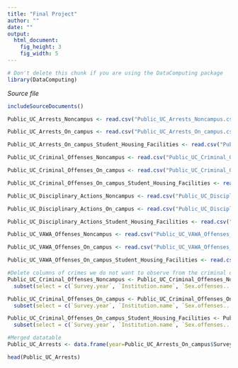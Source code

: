---
title: "Final Project"
author: ""
date: ""
output: 
  html_document:
    fig_height: 3
    fig_width: 5
---
<!-- Don't edit in between this line and the one below -->
```{r include=FALSE}
# Don't delete this chunk if you are using the DataComputing package
library(DataComputing)
```
*Source file* 
```{r, results='asis', echo=FALSE}
includeSourceDocuments()
```
<!-- Don't edit the material above this line -->

```{r}
Public_UC_Arrests_Noncampus <- read.csv("Public_UC_Arrests_Noncampus.csv")

Public_UC_Arrests_On_campus <- read.csv("Public_UC_Arrests_On_campus.csv")

Public_UC_Arrests_On_campus_Student_Housing_Facilities <- read.csv("Public_UC_Arrests_On_campus_Student_Housing_Facilities.csv")

Public_UC_Criminal_Offenses_Noncampus <- read.csv("Public_UC_Criminal_Offenses_Noncampus.csv")

Public_UC_Criminal_Offenses_On_campus <- read.csv("Public_UC_Criminal_Offenses_On_campus.csv")

Public_UC_Criminal_Offenses_On_campus_Student_Housing_Facilities <- read.csv("Public_UC_Criminal_Offenses_On_campus_Student_Housing_Facilities.csv")

Public_UC_Disciplinary_Actions_Noncampus <- read.csv("Public_UC_Disciplinary_Actions_Noncampus.csv")

Public_UC_Disciplinary_Actions_On_campus <- read.csv("Public_UC_Disciplinary_Actions_On_campus.csv")

Public_UC_Disciplinary_Actions_Student_Housing_Facilities <- read.csv("Public_UC_Disciplinary_Actions_Student_Housing_Facilities.csv")

Public_UC_VAWA_Offenses_Noncampus <- read.csv("Public_UC_VAWA_Offenses_Noncampus.csv")

Public_UC_VAWA_Offenses_On_campus <- read.csv("Public_UC_VAWA_Offenses_On_campus.csv")

Public_UC_VAWA_Offenses_On_campus_Student_Housing_Facilities <- read.csv("Public_UC_VAWA_Offenses_On_campus_Student_Housing_Facilities.csv")
```

```{r}
#Delete columns of crimes we do not want to observe from the criminal offenses data
Public_UC_Criminal_Offenses_Noncampus <- Public_UC_Criminal_Offenses_Noncampus %>%
  subset(select = c(`Survey.year`, `Institution.name`, `Sex.offenses...Forcible`, Robbery, `Aggravated.assault`, Burglary, `Motor.vehicle.theft`, Arson))

Public_UC_Criminal_Offenses_On_campus <- Public_UC_Criminal_Offenses_On_campus %>%
  subset(select = c(`Survey.year`, `Institution.name`, `Sex.offenses...Forcible`, Robbery, `Aggravated.assault`, Burglary, `Motor.vehicle.theft`, Arson))

Public_UC_Criminal_Offenses_On_campus_Student_Housing_Facilities <- Public_UC_Criminal_Offenses_On_campus_Student_Housing_Facilities %>%
  subset(select = c(`Survey.year`, `Institution.name`, `Sex.offenses...Forcible`, Robbery, `Aggravated.assault`, Burglary, `Motor.vehicle.theft`, Arson))
```

```{r}
#Merged datatable
Public_UC_Arrests <- data.frame(year=Public_UC_Arrests_On_campus$Survey.year, name=Public_UC_Arrests_On_campus$Institution.name, size=Public_UC_Arrests_On_campus$Institution.Size, weapon_possession = (Public_UC_Arrests_On_campus$Illegal.weapons.possession + Public_UC_Arrests_On_campus_Student_Housing_Facilities$Illegal.weapons.possession + Public_UC_Arrests_Noncampus$Illegal.weapons.possession)/Public_UC_Arrests_On_campus$Institution.Size, drug_violations = (Public_UC_Arrests_On_campus$Drug.law.violations + Public_UC_Arrests_On_campus_Student_Housing_Facilities$Illegal.weapons.possession + Public_UC_Arrests_Noncampus$Illegal.weapons.possession)/Public_UC_Arrests_On_campus$Institution.Size, liquor_violations = (Public_UC_Arrests_On_campus$Liquor.law.violations + Public_UC_Arrests_On_campus_Student_Housing_Facilities$Liquor.law.violations + Public_UC_Arrests_Noncampus$Liquor.law.violations)/Public_UC_Arrests_On_campus$Institution.Size)

head(Public_UC_Arrests)
```


